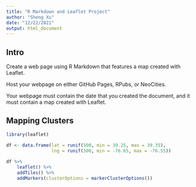 ```yaml
---
title: "R Markdown and Leaflet Project"
author: "Sheng Xu"
date: "12/22/2021"
output: html_document
---
```


## Intro

Create a web page using R Markdown that features a map created with Leaflet. 

Host your webpage on either GitHub Pages, RPubs, or NeoCities.

Your webpage must contain the date that you created the document, and it must contain a map created with Leaflet. 

## Mapping Clusters

```r
library(leaflet)

df <- data.frame(lat = runif(500, min = 39.25, max = 39.35),
                 lng = runif(500, min = -76.65, max = -76.55))
                 
df %>% 
    leaflet() %>% 
    addTiles() %>% 
    addMarkers(clusterOptions = markerClusterOptions())
```

